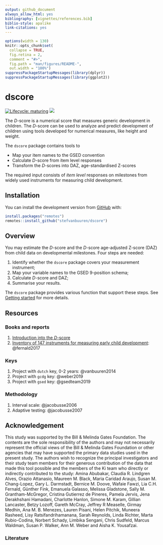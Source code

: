 ```yaml
---
output: github_document
always_allow_html: yes
bibliography: [vignettes/references.bib]
biblio-style: apalike
link-citations: yes
---
```


<!-- README.md is generated from README.Rmd. Please edit that file -->

```r
options(width = 130)
knitr::opts_chunk$set(
  collapse = TRUE,
  fig.retina = 2,
  comment = "#>",
  fig.path = "man/figures/README-",
  out.width = "100%")
suppressPackageStartupMessages(library(dplyr))
suppressPackageStartupMessages(library(ggplot2))
```

# dscore

<!-- badges: start -->
[![Lifecycle: maturing](https://img.shields.io/badge/lifecycle-maturing-blue.svg)](https://www.tidyverse.org/lifecycle/#maturing)
[![](https://img.shields.io/badge/github%20version-0.42.0-orange.svg)](https://github.com/stefvanbuuren/dscore/rename)
<!-- badges: end -->

The *D*-score is a numerical score that measures generic development 
in children. The *D*-score can be used to analyze and predict 
development of children using tools developed for numerical 
measures, like height and weight.

The `dscore` package contains tools to

- Map your item names to the GSED convention
- Calculate *D*-score from item level responses
- Transform the *D*-scores into DAZ, age-standardised Z-scores

The required input consists of *item level* responses on milestones
from widely used instruments for measuring child development.

## Installation

You can install the development version from [GitHub](https://github.com/) with:

``` r
install.packages("remotes")
remotes::install_github("stefvanbuuren/dscore")
```

## Overview

You may estimate the *D*-score and the *D*-score age-adjusted Z-score (DAZ) from child data on developmental milestones. Four steps are needed:

1. Identify whether the `dscore` package covers your measurement instrument;
2. Map your variable names to the GSED 9-position schema;
3. Calculate *D*-score and DAZ;
4. Summarise your results.

The `dscore` package provides various function that support these steps. See [Getting started](https://stefvanbuuren.name/dscore/articles/dscore.html) for more details.


## Resources

### Books and reports

1. [Introduction into the *D*-score](https://stefvanbuuren.name/dbook1/)
2. [Inventory of 147 instruments for measuring early child development](http://documents.worldbank.org/curated/en/384681513101293811/A-toolkit-for-measuring-early-childhood-development-in-low-and-middle-income-countries): @fernald2017

### Keys

1. Project with `dutch` key, 0-2 years: @vanbuuren2014
3. Project with `gcdg` key: @weber2019
4. Project with `gsed` key: @gsedteam2019

### Methodology

1. Interval scale: @jacobusse2006
2. Adaptive testing: @jacobusse2007 

## Acknowledgement

This study was supported by the Bill & Melinda Gates Foundation. The contents are the sole responsibility of the authors and may not necessarily represent the official views of the Bill & Melinda Gates Foundation or other agencies that may have supported the primary data studies used in the present study. The authors wish to recognize the principal investigators and their study team members for their generous contribution of the data that made this tool possible and the members of the Ki team who directly or indirectly contributed to the study: Amina Abubakar, Claudia R. Lindgren Alves, Orazio Attanasio, Maureen M. Black, Maria Caridad Araujo, Susan M. Chang-Lopez, Gary L. Darmstadt, Bernice M. Doove, Wafaie Fawzi, Lia C.H. Fernald, Günther Fink, Emanuela Galasso, Melissa Gladstone, Sally M. Grantham-McGregor, Cristina Gutierrez de Pineres, Pamela Jervis, Jena Derakhshani Hamadani, Charlotte Hanlon, Simone M. Karam, Gillian Lancaster, Betzy Lozoff, Gareth McCray, Jeffrey R Measelle, Girmay Medhin, Ana M. B. Menezes, Lauren Pisani, Helen Pitchik, Muneera Rasheed, Lisy Ratsifandrihamanana, Sarah Reynolds, Linda Richter, Marta Rubio-Codina, Norbert Schady, Limbika Sengani, Chris Sudfeld, Marcus Waldman, Susan P. Walker, Ann M. Weber and Aisha K. Yousafzai.

### Literature


